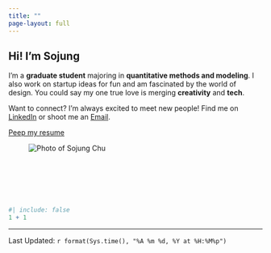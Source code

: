```yaml
---
title: ""
page-layout: full
---
```


::: {.container-xxl .hero .narrow-hero .py-5}
::: {.quarto-layout-row}

::: {.quarto-layout-cell .text-col}
<h2 class="display-xl lh-tight">Hi! I'm Sojung</h2>

::: {.kicker .spaced-paragraph}
I’m a **graduate student** majoring in **quantitative methods and modeling**. I also work on startup ideas for fun and am fascinated by the world of design. You could say my one true love is merging **creativity** and **tech**.\

Want to connect? I'm always excited to meet new people! Find me on [LinkedIn](www.linkedin.com/in/sojungpchu) or shoot me an [Email](mailto:sojungpchu@gmail.com).


<a class="btn btn-primary mt-4" href="resume/Resume-Fa-25.pdf" target="_blank">Peep my resume</a>
:::
:::

::: {.quarto-layout-cell .portrait-col}
<figure class="portrait mb-0 mt-4 mt-lg-5">
<img src="images/headshot.jpg" alt="Photo of Sojung Chu" class="img-fluid rounded-circle">
</figure>
:::

:::
:::

&nbsp;

&nbsp;

&nbsp;


```r
#| include: false
1 + 1
```

------------------------------------------------------------------------
<footer class="site-footer">
Last Updated: `r format(Sys.time(), "%A %m %d, %Y at %H:%M%p")`
</footer>
